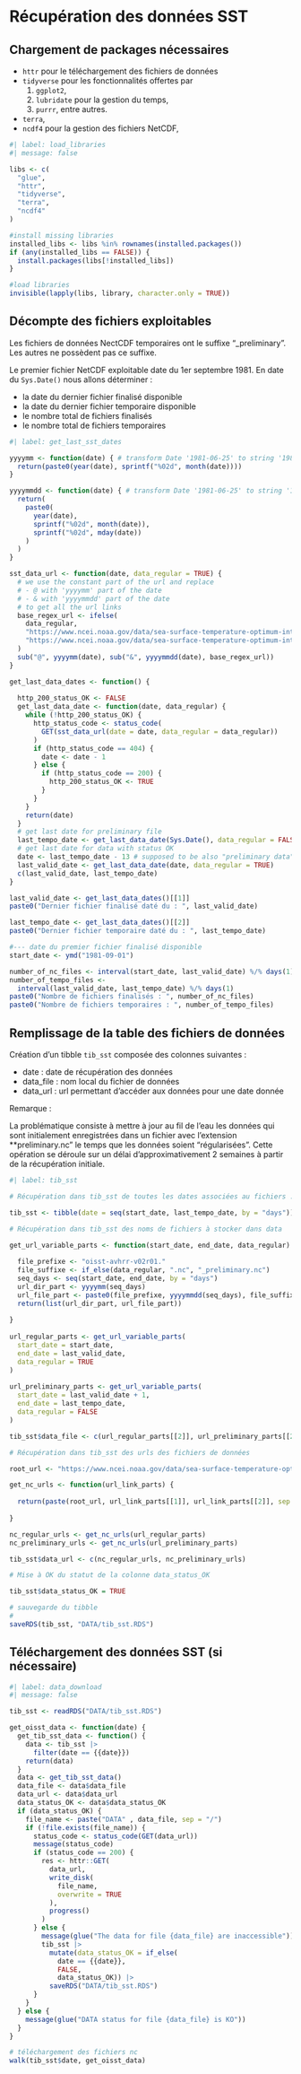 # Récupération des données SST

## Chargement de packages nécessaires

-   `httr` pour le téléchargement des fichiers de données
-   `tidyverse` pour les fonctionnalités offertes par
    1.  `ggplot2`,
    2.  `lubridate` pour la gestion du temps,
    3.  `purrr`, entre autres.
-   `terra`,
-   `ncdf4` pour la gestion des fichiers NetCDF,

```r
#| label: load_libraries
#| message: false

libs <- c(
  "glue",
  "httr",
  "tidyverse",
  "terra",
  "ncdf4"
)

#install missing libraries
installed_libs <- libs %in% rownames(installed.packages())
if (any(installed_libs == FALSE)) {
  install.packages(libs[!installed_libs])
}

#load libraries
invisible(lapply(libs, library, character.only = TRUE))

```

## Décompte des fichiers exploitables 

Les fichiers de données NectCDF temporaires ont le suffixe "\_preliminary".   
Les autres ne possèdent pas ce suffixe.

Le premier fichier NetCDF exploitable date du 1er septembre 1981. 
En date du `Sys.Date()` nous allons déterminer :

- la date du dernier fichier finalisé disponible
- la date du dernier fichier temporaire disponible
- le nombre total de fichiers finalisés
- le nombre total de fichiers temporaires

```r
#| label: get_last_sst_dates

yyyymm <- function(date) { # transform Date '1981-06-25' to string '198106' 
  return(paste0(year(date), sprintf("%02d", month(date))))
}

yyyymmdd <- function(date) { # transform Date '1981-06-25' to string '19810625'
  return(
    paste0(
      year(date), 
      sprintf("%02d", month(date)), 
      sprintf("%02d", mday(date))
    )
  )
}

sst_data_url <- function(date, data_regular = TRUE) {
  # we use the constant part of the url and replace
  # - @ with 'yyyymm' part of the date
  # - & with 'yyyymmdd' part of the date
  # to get all the url links
  base_regex_url <- ifelse(
    data_regular, 
    "https://www.ncei.noaa.gov/data/sea-surface-temperature-optimum-interpolation/v2.1/access/avhrr/@/oisst-avhrr-v02r01.&.nc",
    "https://www.ncei.noaa.gov/data/sea-surface-temperature-optimum-interpolation/v2.1/access/avhrr/@/oisst-avhrr-v02r01.&_preliminary.nc"
  )
  sub("@", yyyymm(date), sub("&", yyyymmdd(date), base_regex_url))
}

get_last_data_dates <- function() {
  
  http_200_status_OK <- FALSE
  get_last_data_date <- function(date, data_regular) {
    while (!http_200_status_OK) { 
      http_status_code <- status_code(
        GET(sst_data_url(date = date, data_regular = data_regular))
      )
      if (http_status_code == 404) {
        date <- date - 1  
      } else {
        if (http_status_code == 200) {
          http_200_status_OK <- TRUE
        }
      }
    }
    return(date)
  }
  # get last date for preliminary file
  last_tempo_date <- get_last_data_date(Sys.Date(), data_regular = FALSE)
  # get last date for data with status OK
  date <- last_tempo_date - 13 # supposed to be also "preliminary data" date
  last_valid_date <- get_last_data_date(date, data_regular = TRUE)
  c(last_valid_date, last_tempo_date)
}

last_valid_date <- get_last_data_dates()[[1]]
paste0("Dernier fichier finalisé daté du : ", last_valid_date)

last_tempo_date <- get_last_data_dates()[[2]]
paste0("Dernier fichier temporaire daté du : ", last_tempo_date)

#--- date du premier fichier finalisé disponible
start_date <- ymd("1981-09-01")

number_of_nc_files <- interval(start_date, last_valid_date) %/% days(1) + 1
number_of_tempo_files <-
  interval(last_valid_date, last_tempo_date) %/% days(1)
paste0("Nombre de fichiers finalisés : ", number_of_nc_files)
paste0("Nombre de fichiers temporaires : ", number_of_tempo_files)

```

## Remplissage de la table des fichiers de données

Création d'un tibble `tib_sst` composée des colonnes suivantes :

- date : date de récupération des données
- data_file : nom local du fichier de données
- data_url : url permettant d'accéder aux données pour une date donnée

Remarque :

La problématique consiste à mettre à jour au fil de l'eau les données qui sont initialement enregistrées dans un fichier avec l'extension **preliminary.nc" le temps que les données soient "régularisées". Cette opération se déroule sur un délai d'approximativement 2 semaines à partir de la récupération initiale.

```r
#| label: tib_sst

# Récupération dans tib_sst de toutes les dates associées au fichiers .nc

tib_sst <- tibble(date = seq(start_date, last_tempo_date, by = "days"))

# Récupération dans tib_sst des noms de fichiers à stocker dans data

get_url_variable_parts <- function(start_date, end_date, data_regular) {
  
  file_prefixe <- "oisst-avhrr-v02r01."
  file_suffixe <- if_else(data_regular, ".nc", "_preliminary.nc")
  seq_days <- seq(start_date, end_date, by = "days")
  url_dir_part <- yyyymm(seq_days)
  url_file_part <- paste0(file_prefixe, yyyymmdd(seq_days), file_suffixe)
  return(list(url_dir_part, url_file_part))
  
}
  
url_regular_parts <- get_url_variable_parts(
  start_date = start_date,
  end_date = last_valid_date,
  data_regular = TRUE
)
  
url_preliminary_parts <- get_url_variable_parts(
  start_date = last_valid_date + 1,
  end_date = last_tempo_date,
  data_regular = FALSE
)

tib_sst$data_file <- c(url_regular_parts[[2]], url_preliminary_parts[[2]])

# Récupération dans tib_sst des urls des fichiers de données

root_url <- "https://www.ncei.noaa.gov/data/sea-surface-temperature-optimum-interpolation/v2.1/access/avhrr"

get_nc_urls <- function(url_link_parts) {
  
  return(paste(root_url, url_link_parts[[1]], url_link_parts[[2]], sep = "/"))
         
} 

nc_regular_urls <- get_nc_urls(url_regular_parts)
nc_preliminary_urls <- get_nc_urls(url_preliminary_parts)

tib_sst$data_url <- c(nc_regular_urls, nc_preliminary_urls)

# Mise à OK du statut de la colonne data_status_OK

tib_sst$data_status_OK = TRUE

# sauvegarde du tibble
# 
saveRDS(tib_sst, "DATA/tib_sst.RDS")
```

## Téléchargement des données SST (si nécessaire)

```r
#| label: data_download
#| message: false

tib_sst <- readRDS("DATA/tib_sst.RDS")

get_oisst_data <- function(date) {
  get_tib_sst_data <- function() {
    data <- tib_sst |> 
      filter(date == {{date}})
    return(data)
  } 
  data <- get_tib_sst_data()
  data_file <- data$data_file
  data_url <- data$data_url
  data_status_OK <- data$data_status_OK
  if (data_status_OK) {
    file_name <- paste("DATA" , data_file, sep = "/")
    if (!file.exists(file_name)) {
      status_code <- status_code(GET(data_url))
      message(status_code)
      if (status_code == 200) {
        res <- httr::GET(
          data_url,
          write_disk(
            file_name,
            overwrite = TRUE
          ),
          progress()
        ) 
      } else {
        message(glue("The data for file {data_file} are inaccessible"))
        tib_sst |> 
          mutate(data_status_OK = if_else(
            date == {{date}},
            FALSE,
            data_status_OK)) |> 
          saveRDS("DATA/tib_sst.RDS")
      }
    }
  } else {
    message(glue("DATA status for file {data_file} is KO"))
  }
}

# téléchargement des fichiers nc
walk(tib_sst$date, get_oisst_data)

```
